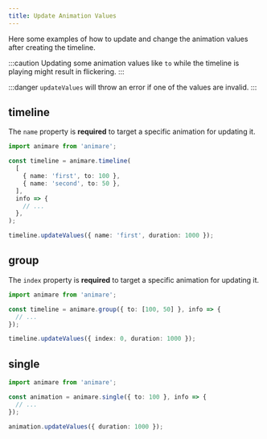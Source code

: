 ```yaml
---
title: Update Animation Values
---
```



Here some examples of how to update and change the animation values after creating the timeline.

:::caution
Updating some animation values like `to` while the timeline is playing might result in flickering.
:::

:::danger
`updateValues` will throw an error if one of the values are invalid.
:::

<Example client:idle />

## timeline

The `name` property is **required** to target a specific animation for updating it.

```ts title="example" frame="terminal"
import animare from 'animare';

const timeline = animare.timeline(
  [
    { name: 'first', to: 100 },
    { name: 'second', to: 50 },
  ],
  info => {
    // ...
  },
);

timeline.updateValues({ name: 'first', duration: 1000 });
```

## group

The `index` property is **required** to target a specific animation for updating it.

```ts title="example" frame="terminal"
import animare from 'animare';

const timeline = animare.group({ to: [100, 50] }, info => {
  // ...
});

timeline.updateValues({ index: 0, duration: 1000 });
```

## single

```ts title="example" frame="terminal"
import animare from 'animare';

const animation = animare.single({ to: 100 }, info => {
  // ...
});

animation.updateValues({ duration: 1000 });
```
